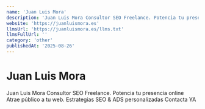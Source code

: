 ```yaml
---
name: 'Juan Luis Mora'
description: 'Juan Luis Mora Consultor SEO Freelance. Potencia tu presencia online Atrae público a tu web. Estrategias SEO & ADS personalizadas Contacta YA'
website: 'https://juanluismora.es'
llmsUrl: 'https://juanluismora.es/llms.txt'
llmsFullUrl: ''
category: 'other'
publishedAt: '2025-08-26'
---
```


# Juan Luis Mora

Juan Luis Mora Consultor SEO Freelance. Potencia tu presencia online Atrae público a tu web. Estrategias SEO & ADS personalizadas Contacta YA
